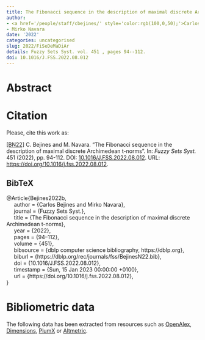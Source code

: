 ```yaml
---
title: The Fibonacci sequence in the description of maximal discrete Archimedean t-norms
author:
- <a href='/people/staff/cbejines/' style='color:rgb(100,0,50);'>Carlos Bejines</a>
- Mirko Navara
date: '2022'
categories: uncategorised
slug: 2022/FiSeDeMaDiAr
details: Fuzzy Sets Syst. vol. 451 , pages 94--112.
doi: 10.1016/J.FSS.2022.08.012
---
```




# Abstract










# Citation
Please, cite this work as:


<a name=bib-Bejines2022b></a>[[BN22]](#cite-Bejines2022b) C. Bejines and M. Navara. “The Fibonacci sequence in the description of maximal discrete Archimedean t-norms”. In: _Fuzzy Sets Syst._ 451 (2022), pp. 94-112. DOI: [10.1016/J.FSS.2022.08.012](https://doi.org/10.1016%2FJ.FSS.2022.08.012). URL: [https://doi.org/10.1016/j.fss.2022.08.012](https://doi.org/10.1016/j.fss.2022.08.012).

::: {.callout-note appearance="minimal" collapse=true}

## BibTeX

@Article{Bejines2022b,<br>&nbsp;&nbsp;&nbsp;&nbsp;  author = {Carlos Bejines and Mirko Navara},<br>&nbsp;&nbsp;&nbsp;&nbsp;  journal = {Fuzzy Sets Syst.},<br>&nbsp;&nbsp;&nbsp;&nbsp;  title = {The Fibonacci sequence in the description of maximal discrete Archimedean t-norms},<br>&nbsp;&nbsp;&nbsp;&nbsp;  year = {2022},<br>&nbsp;&nbsp;&nbsp;&nbsp;  pages = {94--112},<br>&nbsp;&nbsp;&nbsp;&nbsp;  volume = {451},<br>&nbsp;&nbsp;&nbsp;&nbsp;  bibsource = {dblp computer science bibliography, https://dblp.org},<br>&nbsp;&nbsp;&nbsp;&nbsp;  biburl = {https://dblp.org/rec/journals/fss/BejinesN22.bib},<br>&nbsp;&nbsp;&nbsp;&nbsp;  doi = {10.1016/J.FSS.2022.08.012},<br>&nbsp;&nbsp;&nbsp;&nbsp;  timestamp = {Sun, 15 Jan 2023 00:00:00 +0100},<br>&nbsp;&nbsp;&nbsp;&nbsp;  url = {https://doi.org/10.1016/j.fss.2022.08.012},<br>}

:::



# Bibliometric data


The following data has been extracted from resources such as [OpenAlex](https://openalex.org/), [Dimensions](https://app.dimensions.ai/), [PlumX](https://www.elsevier.com/insights/metrics/plumx) or [Altmetric](https://www.altmetric.com/).

<div style="display: flex; justify-content: center; align-items: center; height: 100%;">
<span class="__dimensions_badge_embed__" data-doi="10.1016/J.FSS.2022.08.012" data-legend="always"></span></div><script async src="https://badge.dimensions.ai/badge.js" charset="utf-8"></script>

<div style="display: flex; justify-content: center; align-items: center; height: 100%;">
<a href="https://plu.mx/plum/a/?doi=10.1016/J.FSS.2022.08.012" class="plumx-details" data-site="plum" data-hide-when-empty="true">The Fibonacci sequence in the description of maximal discrete Archimedean t-norms</a></div>

<div style="display: flex; justify-content: center; align-items: center; height: 100%;">
<script type="text/javascript" src="https://d1bxh8uas1mnw7.cloudfront.net/assets/embed.js"></script><div data-badge-type="medium-donut" class="altmetric-embed" data-badge-details="right" data-doi="10.1016/J.FSS.2022.08.012"></div></div>


## Cites

The following graph plots the number of cites received by this work from its publication, on a yearly basis.

```r
#| echo: false
#| results: asis
#| warning: false
#| message: false
source(here::here('scripts', 'manage_publications.R'))
df <- readRDS('citation_history.rds')
plot_citation_history(df)
```



## Papers citing this work

The following is a non-exhaustive list of papers that cite this work:


<a name=bib-Bejines_2023></a>[[1]](#cite-Bejines_2023) C. Bejines and M. Ojeda-Hernández. “Counting semicopulas on finite structures”. In: _Fuzzy Sets and Systems_ 462 (Jun. 2023), p. 108405. ISSN: 0165-0114. DOI: [10.1016/j.fss.2022.09.011](https://doi.org/10.1016%2Fj.fss.2022.09.011). URL: [http://dx.doi.org/10.1016/j.fss.2022.09.011](http://dx.doi.org/10.1016/j.fss.2022.09.011).

<a name=bib-2023></a>[[2]](#cite-2023) M. R. Khan, K. Ullah, and Q. Khan. “Multi-attribute decision-making using Archimedean aggregation operator in T-spherical fuzzy environment”. In: _Reports in Mechanical Engineering_ 4.1 (Dec. 2023), p. 18–38. ISSN: 2683-5894. DOI: [10.31181/rme20031012023k](https://doi.org/10.31181%2Frme20031012023k). URL: [http://dx.doi.org/10.31181/rme20031012023k](http://dx.doi.org/10.31181/rme20031012023k).

<a name=bib-Munar_2024></a>[[3]](#cite-Munar_2024) M. Munar, M. Couceiro, S. Massanet, et al. “A survey on the enumeration of classes of logical connectives and aggregation functions defined on a finite chain, with new results”. In: _Fuzzy Sets and Systems_ 490 (Aug. 2024), p. 109023. ISSN: 0165-0114. DOI: [10.1016/j.fss.2024.109023](https://doi.org/10.1016%2Fj.fss.2024.109023). URL: [http://dx.doi.org/10.1016/j.fss.2024.109023](http://dx.doi.org/10.1016/j.fss.2024.109023).

<a name=bib-Qiao_2025></a>[[4]](#cite-Qiao_2025) J. Qiao. “Quasi-D-overlap functions: Construction and characterization”. In: _Fuzzy Sets and Systems_ 498 (Jan. 2025), p. 109138. ISSN: 0165-0114. DOI: [10.1016/j.fss.2024.109138](https://doi.org/10.1016%2Fj.fss.2024.109138). URL: [http://dx.doi.org/10.1016/j.fss.2024.109138](http://dx.doi.org/10.1016/j.fss.2024.109138).

